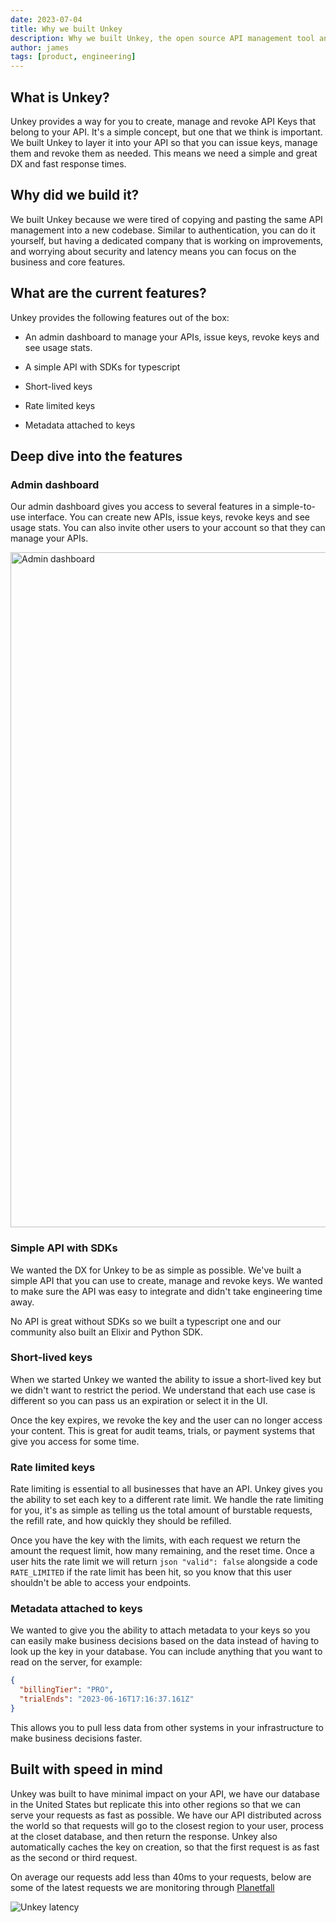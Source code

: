 ```yaml
---
date: 2023-07-04
title: Why we built Unkey
description: Why we built Unkey, the open source API management tool and what features we have.
author: james
tags: [product, engineering]
---
```


## What is Unkey?

Unkey provides a way for you to create, manage and revoke API Keys that belong to your API. It's a simple concept, but one that we think is important. We built Unkey to layer it into your API so that you can issue keys, manage them and revoke them as needed. This means we need a simple and great DX and fast response times.

## Why did we build it?

We built Unkey because we were tired of copying and pasting the same API management into a new codebase. Similar to authentication, you can do it yourself, but having a dedicated company that is working on improvements, and worrying about security and latency means you can focus on the business and core features.

## What are the current features?

Unkey provides the following features out of the box:

- An admin dashboard to manage your APIs, issue keys, revoke keys and see usage stats.

- A simple API with SDKs for typescript

- Short-lived keys

- Rate limited keys

- Metadata attached to keys

## Deep dive into the features

### Admin dashboard

Our admin dashboard gives you access to several features in a simple-to-use interface. You can create new APIs, issue keys, revoke keys and see usage stats. You can also invite other users to your account so that they can manage your APIs.

<Image src="/images/blog-images/admin-dashboard.png" alt="Admin dashboard" width="1920" height="1080"/>

### Simple API with SDKs

We wanted the DX for Unkey to be as simple as possible. We've built a simple API that you can use to create, manage and revoke keys. We wanted to make sure the API was easy to integrate and didn't take engineering time away.

No API is great without SDKs so we built a typescript one and our community also built an Elixir and Python SDK.

### Short-lived keys

When we started Unkey we wanted the ability to issue a short-lived key but we didn't want to restrict the period. We understand that each use case is different so you can pass us an expiration or select it in the UI.

Once the key expires, we revoke the key and the user can no longer access your content. This is great for audit teams, trials, or payment systems that give you access for some time.

### Rate limited keys

Rate limiting is essential to all businesses that have an API. Unkey gives you the ability to set each key to a different rate limit. We handle the rate limiting for you, it's as simple as telling us the total amount of burstable requests, the refill rate, and how quickly they should be refilled.

Once you have the key with the limits, with each request we return the amount the request limit, how many remaining, and the reset time. Once a user hits the rate limit we will return `json "valid": false` alongside a code `RATE_LIMITED` if the rate limit has been hit, so you know that this user shouldn't be able to access your endpoints.

### Metadata attached to keys

We wanted to give you the ability to attach metadata to your keys so you can easily make business decisions based on the data instead of having to look up the key in your database. You can include anything that you want to read on the server, for example:

```json
{
  "billingTier": "PRO",
  "trialEnds": "2023-06-16T17:16:37.161Z"
}
```

This allows you to pull less data from other systems in your infrastructure to make business decisions faster.

## Built with speed in mind

Unkey was built to have minimal impact on your API, we have our database in the United States but replicate this into other regions so that we can serve your requests as fast as possible. We have our API distributed across the world so that requests will go to the closest region to your user, process at the closet database, and then return the response. Unkey also automatically caches the key on creation, so that the first request is as fast as the second or third request.

On average our requests add less than 40ms to your requests, below are some of the latest requests we are monitoring through [Planetfall](https://planetfall.io)

![Unkey latency](/images/blog-images/unkey-latency.png)
